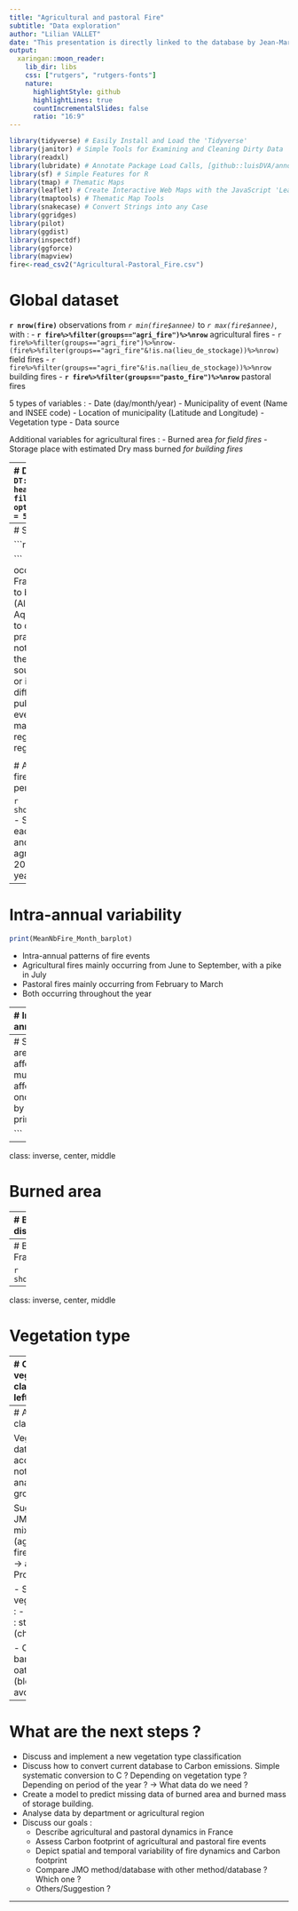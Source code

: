 ```yaml
---
title: "Agricultural and pastoral Fire"
subtitle: "Data exploration"
author: "Lilian VALLET"
date: "This presentation is directly linked to the database by Jean-Marc Ourcival, any modification or additional data would directly update this presentation"
output:
  xaringan::moon_reader:
    lib_dir: libs
    css: ["rutgers", "rutgers-fonts"]
    nature:
      highlightStyle: github
      highlightLines: true
      countIncrementalSlides: false
      ratio: "16:9"
---
```

```r
library(tidyverse) # Easily Install and Load the 'Tidyverse'
library(janitor) # Simple Tools for Examining and Cleaning Dirty Data
library(readxl)
library(lubridate) # Annotate Package Load Calls, [github::luisDVA/annotater] v0.1.3
library(sf) # Simple Features for R
library(tmap) # Thematic Maps
library(leaflet) # Create Interactive Web Maps with the JavaScript 'Leaflet'
library(tmaptools) # Thematic Map Tools
library(snakecase) # Convert Strings into any Case
library(ggridges)
library(pilot)
library(ggdist)
library(inspectdf)
library(ggforce)
library(mapview)
fire<-read_csv2("Agricultural-Pastoral_Fire.csv")
```

# Global dataset

**`r nrow(fire)`** observations from *`r min(fire$annee)`* to *`r max(fire$annee)`*, with :
-  **`r fire%>%filter(groups=="agri_fire")%>%nrow`** agricultural fires
  - `r fire%>%filter(groups=="agri_fire")%>%nrow-(fire%>%filter(groups=="agri_fire"&!is.na(lieu_de_stockage))%>%nrow)` field fires
  - `r fire%>%filter(groups=="agri_fire"&!is.na(lieu_de_stockage))%>%nrow` building fires
-  **`r fire%>%filter(groups=="pasto_fire")%>%nrow`** pastoral fires

5 types of variables :
-  Date (day/month/year)
-  Municipality of event (Name and INSEE code)
-  Location of municipality (Latitude and Longitude)
-  Vegetation type
-  Data source

Additional variables for agricultural fires :
-  Burned area *for field fires*
-  Storage place with estimated Dry mass burned *for building fires*

---
# Dataset View
```r
DT::datatable(
  head(fire,100),
  fillContainer = FALSE, options = list(pageLength = 5)
)
```

---
# Spatial view of dataset


```r
BA_Facet

```
-  Agricultural fires occur across almost whole France. Some Area seems to be less affected (Alsace, Bourgogne, Alpes, Aquitaine). Is it mainly due to different agricultural practices? (vineyards do not burn much?) OR is there a bias related to the sources/research method or is there a regional difference in effort to publicize these fire events?
- Pastoral fires mainly occur in Pyrenean regions, Mediterranean regions and Massif Central
<!-- --- -->
<!-- # Interactive view of dataset - Feel free to zoom and click ! -->


<!-- ```{r eval=require('leaflet'),tidy=FALSE, echo = FALSE, fig.dim=c(15,7)} -->
<!-- mapview(fire_sf, zcol="groups",size=0.5) -->

<!-- ``` -->
<!-- --- -->
# Agricultural and pastoral fire dynamics over study period


```r
show(NbFire_Date_density)
```
-  Strong seasonality for each type of fire
-  2015 and 2019 : Major year of agricultural fire events
-  2012 and 2019 : Major year of pastoral fire events
---

# Intra-annual variability
```r
print(MeanNbFire_Month_barplot)

```
- Intra-annual patterns of fire events
- Agricultural fires mainly occurring from June to September, with a pike in July
- Pastoral fires mainly occurring from February to March
- Both occurring throughout the year

---
# Inter- and intra-annual variability

.pull-left[

```r
print(NbFire.Year_JJMM_density) 

```
]

.pull-right[
- Agricultural fires truely occur around July
- There seems to be a second period of pastoral fire events from September to October, in particular for certain years (2007,2016,2018)
- No trend or shifting in seasonality across the years
]

---
# Some municipalties are intensively affected
These municipalities are affected more than once every two years by fire events
```r
print(City_Nb_barplot)

```
---
class: inverse, center, middle

# Burned area

---
# Burned area distribution

.pull-left[

```r
print(BA_Group_jitterplot) 

```
]

.pull-right[
- Few extreme events = fire > 500ha, potentially linked to forest fire :
  - 4 Agricultural fires
  - 10 Pastoral fires
]

---
# Burned area across France


```r
show(BA_Group_bubblemap)
```
---
class: inverse, center, middle

# Vegetation type

---
# Current vegetation type classification
.pull-left[
```r
print(VegetType_Nb_barplot)
```
]
.pull-right[
```r
print(Words_Nb_barplot)
```
]
---
# A need of a new classification

Vegetation type database is really accurate but does not allow any analysis without grouping.

Suggestion from JMO :
 - Remove any mixed fire (agricultural/pastoral fire with forest fire) -> already in Prométhée
 
 - Separate vegetation type into :
   - Crop residue fires : stubble, straw (chaume, paille)
   
   - Crop fires : wheat, barley, harvest, hay oats, cereals etc. (blé, orge, récolte, avoine foin, céréale)
   
---
# What are the next steps ?

- Discuss and implement a new vegetation type classification
- Discuss how to convert current database to Carbon emissions. Simple systematic conversion to C ? Depending on vegetation type ? Depending on period of the year ? -> What data do we need ?
- Create a model to predict missing data of burned area and burned mass of storage building.
- Analyse data by department or agricultural region
- Discuss our goals : 
  - Describe agricultural and pastoral dynamics in France
  - Assess Carbon footprint of agricultural and pastoral fire events
  - Depict spatial and temporal variability of fire dynamics and Carbon footprint
  - Compare JMO method/database with other method/database ? Which one ?
  - Others/Suggestion ?
  
---




